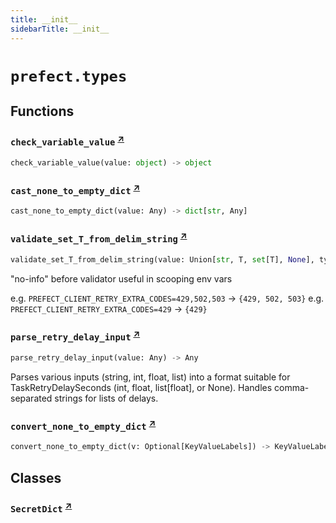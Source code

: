 ```yaml
---
title: __init__
sidebarTitle: __init__
---
```


# `prefect.types`

## Functions

### `check_variable_value` <sup><a href="https://github.com/prefecthq/prefect/blob/main/src/prefect/types/__init__.py#L60" target="_blank">↗</a></sup>

```python
check_variable_value(value: object) -> object
```

### `cast_none_to_empty_dict` <sup><a href="https://github.com/prefecthq/prefect/blob/main/src/prefect/types/__init__.py#L80" target="_blank">↗</a></sup>

```python
cast_none_to_empty_dict(value: Any) -> dict[str, Any]
```

### `validate_set_T_from_delim_string` <sup><a href="https://github.com/prefecthq/prefect/blob/main/src/prefect/types/__init__.py#L102" target="_blank">↗</a></sup>

```python
validate_set_T_from_delim_string(value: Union[str, T, set[T], None], type_: Any, delim: str | None = None) -> set[T]
```


"no-info" before validator useful in scooping env vars

e.g. `PREFECT_CLIENT_RETRY_EXTRA_CODES=429,502,503` -> `{429, 502, 503}`
e.g. `PREFECT_CLIENT_RETRY_EXTRA_CODES=429` -> `{429}`


### `parse_retry_delay_input` <sup><a href="https://github.com/prefecthq/prefect/blob/main/src/prefect/types/__init__.py#L136" target="_blank">↗</a></sup>

```python
parse_retry_delay_input(value: Any) -> Any
```


Parses various inputs (string, int, float, list) into a format suitable
for TaskRetryDelaySeconds (int, float, list\[float], or None).
Handles comma-separated strings for lists of delays.


### `convert_none_to_empty_dict` <sup><a href="https://github.com/prefecthq/prefect/blob/main/src/prefect/types/__init__.py#L187" target="_blank">↗</a></sup>

```python
convert_none_to_empty_dict(v: Optional[KeyValueLabels]) -> KeyValueLabels
```

## Classes

### `SecretDict` <sup><a href="https://github.com/prefecthq/prefect/blob/main/src/prefect/types/__init__.py#L98" target="_blank">↗</a></sup>
